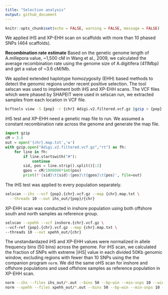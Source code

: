 ```yaml
---
title: "Selection analysis"
output: github_document
---
```


```r
knitr::opts_chunk$set(echo = FALSE, warning = FALSE, message = FALSE)
```

We applied iHS and XP-EHH scan on scaffolds with more than 10 phased SNPs (464 scaffolds).

**Recombination rate estimate**
Based on the genetic genome length of A.millepora value, ~1,500 cM in Wang et al., 2009, we calculated the average recombination rate using the genome size of A.digitifera (411Mbp) and get a value of ~3.6 cM/Mb.

We applied extended haplotype homozygosity (EHH) based methods to detect the genomic regions under recent positive selection. The tool selscan was used to implement both iHS and XP-EHH scans. The VCF files which were phased by SHAPEIT were used in selscan run, we extracted samples from each location in VCF file.

```bash
bcftools view -S {pop} -r {chr} Adigi.v2.filtered.vcf.gz |gzip > {pop}.{chr}.vcf.gz
```

iHS test and XP-EHH need a genetic map file to run. We assumed a constant recombination rate across the genome and generate the map file.

```python
import gzip
cM = 3.6
out = open('{chr}.map.txt','w')
with gzip.open("Adigi.v2.filtered.vcf.gz","rt") as fh:
    for line in fh:
        if line.startswith("#"):
            continue
        sid, pos = line.strip().split()[:2]
        gpos = cM/1000000*int(pos)
        print(f'{sid}\t{sid}:{pos}\t{gpos}\t{pos}', file=out)
```

The iHS test was applied to every population separately.

```bash
selscan --ihs --vcf {pop}.{chr}.vcf.gz --map {chr}.map.txt \
  --threads 10 --out ihs_out/{pop}/{chr}
```

XP-EHH scan was conducted in inshore population using both offshore south and north samples as reference group.
```bash
selscan --xpehh --vcf inshore.{chr}.vcf.gz \
--vcf-ref {pop}.{chr}.vcf.gz --map {chr}.map.txt \
--threads 10 --out xpehh_out/{chr}
```

The unstandardazed iHS and XP-EHH values were normalized in allele frequency bins (50 bins) across the genome. For iHS scan, we calculated the fraction of SNPs with extreme |iHS| value in each divided 50Kb genomic window, excluding regions with fewer than 10 SNPs using the the companion program `norm`. We did the same oHS scan for inshore and offshore 
populations and used offshore samples as reference population in XP-EHH scan.

```bash
norm --ihs --files ihs_out/*.out --bins 50 --bp-win --min-snps 10 --winsize 50000
norm --xpehh --files xpehh_out/*.out --bins 50 --bp-win --min-snps 10 --winsize 50000
```



